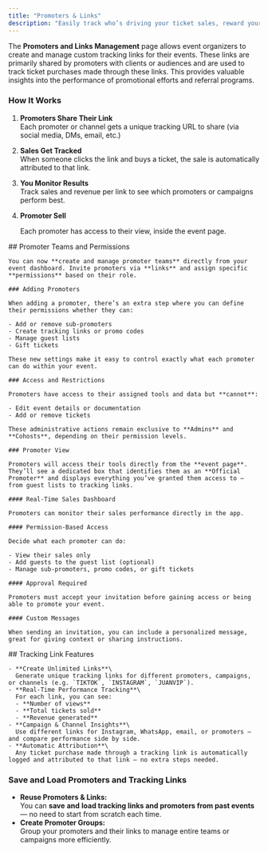 ```yaml
---
title: "Promoters & Links"
description: "Easily track who’s driving your ticket sales, reward your promoters, and measure campaign performance all in one place."
---
```


The **Promoters and Links Management** page allows event organizers to create and manage custom tracking links for their events. These links are primarily shared by promoters with clients or audiences and are used to track ticket purchases made through these links. This provides valuable insights into the performance of promotional efforts and referral programs.

### How It Works

1. **Promoters Share Their Link**\
   Each promoter or channel gets a unique tracking URL to share (via social media, DMs, email, etc.)
2. **Sales Get Tracked**\
   When someone clicks the link and buys a ticket, the sale is automatically attributed to that link.
3. **You Monitor Results**\
   Track sales and revenue per link to see which promoters or campaigns perform best.
4. **Promoter Sell**

   Each promoter has access to their view, inside the event page.

<Tabs>
  <Tab title="Promoters">
    ## Promoter Teams and Permissions

    You can now **create and manage promoter teams** directly from your event dashboard. Invite promoters via **links** and assign specific **permissions** based on their role.

    ### Adding Promoters

    When adding a promoter, there’s an extra step where you can define their permissions whether they can:

    - Add or remove sub-promoters
    - Create tracking links or promo codes
    - Manage guest lists
    - Gift tickets

    These new settings make it easy to control exactly what each promoter can do within your event.

    ### Access and Restrictions

    Promoters have access to their assigned tools and data but **cannot**:

    - Edit event details or documentation
    - Add or remove tickets

    These administrative actions remain exclusive to **Admins** and **Cohosts**, depending on their permission levels.

    ### Promoter View

    Promoters will access their tools directly from the **event page**. They’ll see a dedicated box that identifies them as an **Official Promoter** and displays everything you’ve granted them access to — from guest lists to tracking links.

    #### Real-Time Sales Dashboard

    Promoters can monitor their sales performance directly in the app.

    #### Permission-Based Access

    Decide what each promoter can do:

    - View their sales only
    - Add guests to the guest list (optional)
    - Manage sub-promoters, promo codes, or gift tickets

    #### Approval Required

    Promoters must accept your invitation before gaining access or being able to promote your event.

    #### Custom Messages

    When sending an invitation, you can include a personalized message, great for giving context or sharing instructions.
  </Tab>
  <Tab title="Tracking Links">
    ## Tracking Link Features

    - **Create Unlimited Links**\
      Generate unique tracking links for different promoters, campaigns, or channels (e.g. `TIKTOK`, `INSTAGRAM`, `JUANVIP`).
    - **Real-Time Performance Tracking**\
      For each link, you can see:
      - **Number of views**
      - **Total tickets sold**
      - **Revenue generated**
    - **Campaign & Channel Insights**\
      Use different links for Instagram, WhatsApp, email, or promoters — and compare performance side by side.
    - **Automatic Attribution**\
      Any ticket purchase made through a tracking link is automatically logged and attributed to that link — no extra steps needed.
  </Tab>
</Tabs>

### Save and Load Promoters and Tracking Links

- **Reuse Promoters & Links:**\
  You can **save** **and** **load tracking links and promoters from past events** — no need to start from scratch each time.
- **Create Promoter Groups:**\
  Group your promoters and their links to manage entire teams or campaigns more efficiently.